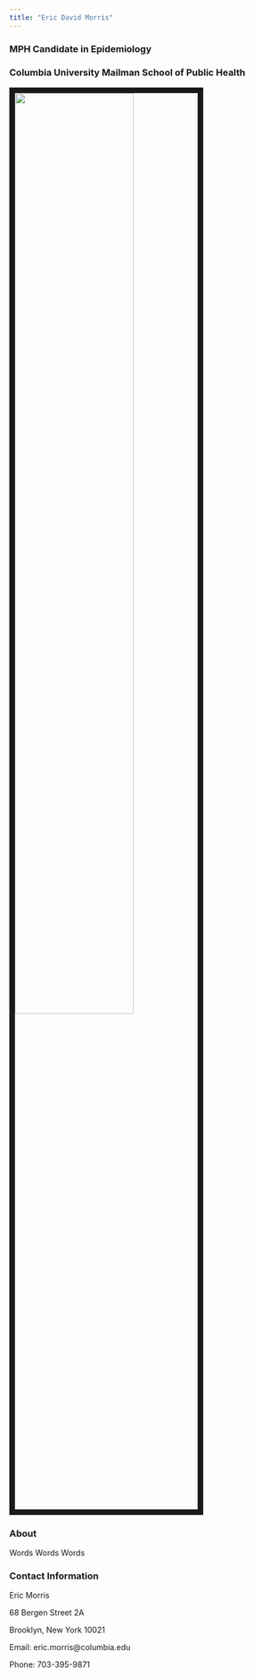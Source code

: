 ```yaml
---
title: "Eric David Morris"
---
```



### MPH Candidate in Epidemiology
### Columbia University Mailman School of Public Health


<img src="images/itme.jpg" style = "width: 65%; border: 10px solid;" >



### About

Words Words Words

### Contact Information

Eric Morris

68 Bergen Street 2A

Brooklyn, New York 10021

 

Email: eric.morris@columbia.edu

Phone: 703-395-9871
